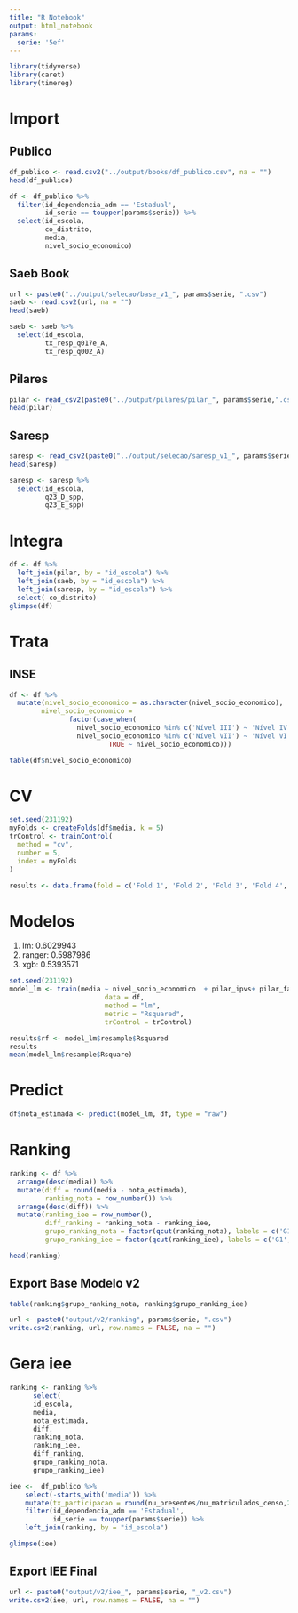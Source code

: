---
title: "R Notebook"
output: html_notebook
params:
  serie: '5ef'
---
```{r warning=FALSE, message=FALSE}
library(tidyverse)
library(caret)
library(timereg)
```

# Import
## Publico
```{r}
df_publico <- read.csv2("../output/books/df_publico.csv", na = "")
head(df_publico)
```

```{r}
df <- df_publico %>% 
  filter(id_dependencia_adm == 'Estadual',
         id_serie == toupper(params$serie)) %>% 
  select(id_escola, 
         co_distrito,
         media,
         nivel_socio_economico)
```


## Saeb Book
```{r Import saeb}
url <- paste0("../output/selecao/base_v1_", params$serie, ".csv")
saeb <- read.csv2(url, na = "")
head(saeb)
```

```{r}
saeb <- saeb %>% 
  select(id_escola,
         tx_resp_q017e_A,
         tx_resp_q002_A)
```

## Pilares
```{r}
pilar <- read_csv2(paste0("../output/pilares/pilar_", params$serie,".csv"))
head(pilar)
```


## Saresp
```{r import saresp prop}
saresp <- read_csv2(paste0("../output/selecao/saresp_v1_", params$serie,".csv"))
head(saresp)
```

```{r}
saresp <- saresp %>% 
  select(id_escola,
         q23_D_spp,
         q23_E_spp)
```


# Integra
```{r}
df <- df %>% 
  left_join(pilar, by = "id_escola") %>% 
  left_join(saeb, by = "id_escola") %>% 
  left_join(saresp, by = "id_escola") %>% 
  select(-co_distrito)
glimpse(df)
```

# Trata
## INSE
```{r}
df <- df %>% 
  mutate(nivel_socio_economico = as.character(nivel_socio_economico),
        nivel_socio_economico = 
               factor(case_when(
                 nivel_socio_economico %in% c('Nível III') ~ 'Nível IV',
                 nivel_socio_economico %in% c('Nível VII') ~ 'Nível VI',
                         TRUE ~ nivel_socio_economico)))

table(df$nivel_socio_economico)
```
# CV

```{r createfolds}
set.seed(231192)
myFolds <- createFolds(df$media, k = 5)
trControl <- trainControl(
  method = "cv",
  number = 5,
  index = myFolds
)

results <- data.frame(fold = c('Fold 1', 'Fold 2', 'Fold 3', 'Fold 4', 'Fold 5'))
```


# Modelos
1. lm: 0.6029943
2. ranger: 0.5987986
3. xgb: 0.5393571


```{r lm}
set.seed(231192)
model_lm <- train(media ~ nivel_socio_economico  + pilar_ipvs+ pilar_familia + pilar_letramento  + pilar_localizacao + pilar_bens_superfluos + pilar_bens_eletrodomesticos + I(tx_resp_q017e_A^2) + sqrt(tx_resp_q002_A)+ q23_D_spp * q23_E_spp,
                        data = df,
                        method = "lm",
                        metric = "Rsquared",
                        trControl = trControl)

results$rf <- model_lm$resample$Rsquared
results
mean(model_lm$resample$Rsquare)
```

# Predict
```{r}
df$nota_estimada <- predict(model_lm, df, type = "raw")

```

# Ranking
```{r}
ranking <- df %>% 
  arrange(desc(media)) %>% 
  mutate(diff = round(media - nota_estimada),
         ranking_nota = row_number()) %>% 
  arrange(desc(diff)) %>% 
  mutate(ranking_iee = row_number(),
         diff_ranking = ranking_nota - ranking_iee,
         grupo_ranking_nota = factor(qcut(ranking_nota), labels = c('G1','G2','G3','G4')),
         grupo_ranking_iee = factor(qcut(ranking_iee), labels = c('G1','G2','G3','G4')))

head(ranking)
```

## Export Base Modelo v2
```{r}

table(ranking$grupo_ranking_nota, ranking$grupo_ranking_iee)

url <- paste0("output/v2/ranking", params$serie, ".csv")
write.csv2(ranking, url, row.names = FALSE, na = "")
```

# Gera iee
```{r}
ranking <- ranking %>% 
      select(
      id_escola,
      media,
      nota_estimada,
      diff,
      ranking_nota,
      ranking_iee,
      diff_ranking,
      grupo_ranking_nota,
      grupo_ranking_iee)
```

```{r}
iee <-  df_publico %>% 
    select(-starts_with('media')) %>% 
    mutate(tx_participacao = round(nu_presentes/nu_matriculados_censo,2)) %>% 
    filter(id_dependencia_adm == 'Estadual',
           id_serie == toupper(params$serie)) %>% 
    left_join(ranking, by = "id_escola")

glimpse(iee)
```

## Export IEE Final
```{r}
url <- paste0("output/v2/iee_", params$serie, "_v2.csv")
write.csv2(iee, url, row.names = FALSE, na = "")
```

